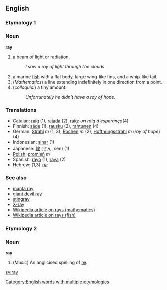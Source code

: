 ==English==
===Etymology 1===

===Noun===
'''ray'''

#a beam of light or radiation.
#:''I saw a ray of light through the clouds''.
#a marine [[fish]] with a flat body, large wing-like fins, and a whip-like tail.
#(''Mathematics'') a line extending indefinitely in one direction from a point.
#(''colloquial'') a tiny amount.
#:''Unfortunately he didn't have a ray of hope''.

=== Translations ===
*Catalan: [[raig]] (1), [[rajada]] (2), [[raig]]: ''un raig d'esperança''(4)
*Finnish: [[säde]] (1), [[rausku]] (2), [[rahtunen]] (4)
*German: [[Strahl]] ''m'' (1, 3), [[Rochen]] ''m'' (2), [[Hoffnungsstrahl]] ''m'' (''ray of hope'') (4)
*Indonesian: [[sinar]] (1)
*Japanese: [[線]] (せん, sen) (1)
*[[Polish]]: [[promień]] ''m''
*Spanish: [[rayo]] (1), [[raya]] (2)
*Hebrew: (1,3) [[קרן]]

=== See also ===
*[[manta ray]]
*[[giant devil ray]]
*[[stingray]]
*[[X-ray]]
*[[w:Ray|Wikipedia article on rays (mathematics)]]
*[[w:Ray (fish)|Wikipedia article on rays (fish)]]

===Etymology 2===
===Noun===
'''ray'''

#(''Music'') An anglicised spelling of [[re]].

[[Category:English words with multiple etymologies]]

[[sv:ray]]